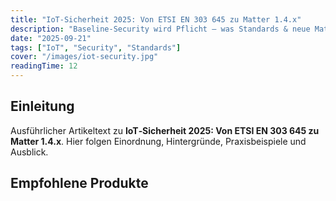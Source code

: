 ```yaml
---
title: "IoT‑Sicherheit 2025: Von ETSI EN 303 645 zu Matter 1.4.x"
description: "Baseline‑Security wird Pflicht – was Standards & neue Matter‑Features bedeuten."
date: "2025-09-21"
tags: ["IoT", "Security", "Standards"]
cover: "/images/iot-security.jpg"
readingTime: 12
---
```


## Einleitung

Ausführlicher Artikeltext zu **IoT‑Sicherheit 2025: Von ETSI EN 303 645 zu Matter 1.4.x**. Hier folgen Einordnung, Hintergründe, Praxisbeispiele und Ausblick.

## Empfohlene Produkte
<AmazonBox title="Philips Hue Starterset (Matter kompatibel)" asin="B0HUE123456" price="€ 199,00" rating={4.5} />

<AmazonBox title="AVM FRITZ!Box 5590 Fiber Router" asin="B0FRITZ5590" price="€ 289,00" rating={4.5} />

